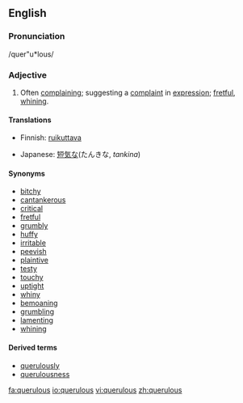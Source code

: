 ==English==

===Pronunciation===
/quer"u*lous/

===Adjective===
{{en-adj}}

# Often [[complain]]ing; suggesting a [[complaint]] in [[expression]]; [[fret|fretful]], [[whine|whining]].

====Translations====
{{trans-top|often complaining}}
*Finnish: [[ruikuttava]]
{{trans-mid}}
*Japanese: [[短気な]](たんきな, ''tankina'')
{{trans-bottom}}

====Synonyms====
*[[bitchy]]
*[[cantankerous]]
*[[critical]]
*[[fretful]]
*[[grumbly]]
*[[huffy]]
*[[irritable]]
*[[peevish]]
*[[plaintive]]
*[[testy]]
*[[touchy]]
*[[uptight]]
*[[whiny]]
*[[bemoan]]ing
*[[grumble|grumbling]]
*[[lament]]ing
*[[whine|whining]]

====Derived terms====
*[[querulously]]
*[[querulousness]]

[[fa:querulous]]
[[io:querulous]]
[[vi:querulous]]
[[zh:querulous]]